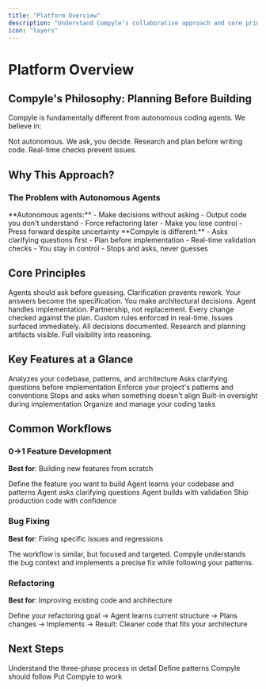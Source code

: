 ```yaml
---
title: "Platform Overview"
description: "Understand Compyle's collaborative approach and core principles"
icon: "layers"
---
```


# Platform Overview

## Compyle's Philosophy: Planning Before Building

Compyle is fundamentally different from autonomous coding agents. We believe in:

<CardGroup cols={3}>
  <Card title="Collaborative" icon="handshake">
    Not autonomous. We ask, you decide.
  </Card>
  <Card title="Planned" icon="clipboard">
    Research and plan before writing code.
  </Card>
  <Card title="Validated" icon="check-circle">
    Real-time checks prevent issues.
  </Card>
</CardGroup>

## Why This Approach?

### The Problem with Autonomous Agents

<Columns>
  <Column>
    **Autonomous agents:**
    - Make decisions without asking
    - Output code you don't understand
    - Force refactoring later
    - Make you lose control
    - Press forward despite uncertainty
  </Column>
  <Column>
    **Compyle is different:**
    - Asks clarifying questions first
    - Plan before implementation
    - Real-time validation checks
    - You stay in control
    - Stops and asks, never guesses
  </Column>
</Columns>

## Core Principles

<AccordionGroup>
  <Accordion title="Question-Driven">
    Agents should ask before guessing. Clarification prevents rework. Your answers become the specification.
  </Accordion>
  <Accordion title="Collaborative">
    You make architectural decisions. Agent handles implementation. Partnership, not replacement.
  </Accordion>
  <Accordion title="Validating">
    Every change checked against the plan. Custom rules enforced in real-time. Issues surfaced immediately.
  </Accordion>
  <Accordion title="Transparent">
    All decisions documented. Research and planning artifacts visible. Full visibility into reasoning.
  </Accordion>
</AccordionGroup>

## Key Features at a Glance

<CardGroup cols={2}>
  <Card title="Research Phase" href="./agent-workflow-deep-dive" icon="microscope">
    Analyzes your codebase, patterns, and architecture
  </Card>
  <Card title="Planning Phase" href="./agent-workflow-deep-dive" icon="lightbulb">
    Asks clarifying questions before implementation
  </Card>
  <Card title="Custom Rules" href="./custom-rules" icon="shield">
    Enforce your project's patterns and conventions
  </Card>
  <Card title="Real-Time Validation" href="./code-review" icon="check">
    Stops and asks when something doesn't align
  </Card>
  <Card title="Code Review Integration" href="./code-review" icon="eye">
    Built-in oversight during implementation
  </Card>
  <Card title="Tasks & Projects" href="./tasks-projects" icon="bookmark">
    Organize and manage your coding tasks
  </Card>
</CardGroup>

## Common Workflows

### 0→1 Feature Development

**Best for**: Building new features from scratch

<Steps>
  <Step title="Create Task">
    Define the feature you want to build
  </Step>
  <Step title="Research Phase">
    Agent learns your codebase and patterns
  </Step>
  <Step title="Planning Phase">
    Agent asks clarifying questions
  </Step>
  <Step title="Implementation">
    Agent builds with validation
  </Step>
  <Step title="Result">
    Ship production code with confidence
  </Step>
</Steps>

### Bug Fixing

**Best for**: Fixing specific issues and regressions

The workflow is similar, but focused and targeted. Compyle understands the bug context and implements a precise fix while following your patterns.

### Refactoring

**Best for**: Improving existing code and architecture

Define your refactoring goal → Agent learns current structure → Plans changes → Implements → Result: Cleaner code that fits your architecture

## Next Steps

<CardGroup cols={3}>
  <Card title="Explore Agent Workflow" href="../getting-started/agent-workflow-intro" icon="gitflow">
    Understand the three-phase process in detail
  </Card>
  <Card title="Learn Custom Rules" href="./custom-rules" icon="shield">
    Define patterns Compyle should follow
  </Card>
  <Card title="Create Your First Task" href="../getting-started/first-task" icon="lightning-bolt">
    Put Compyle to work
  </Card>
</CardGroup>
